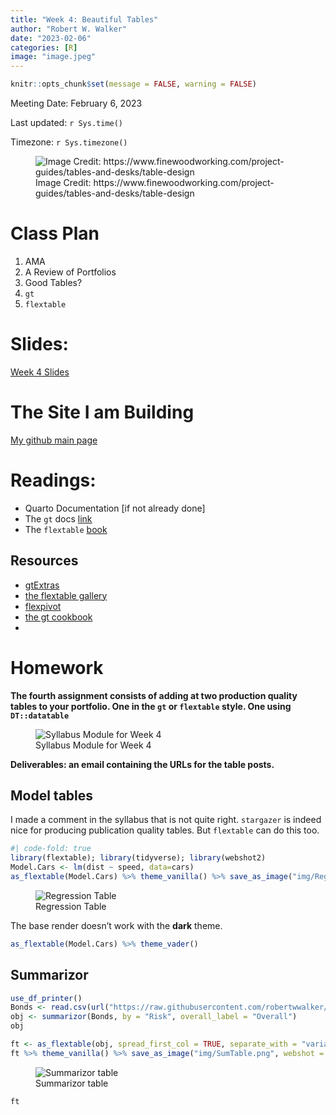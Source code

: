 ```yaml
---
title: "Week 4: Beautiful Tables"
author: "Robert W. Walker"
date: "2023-02-06"
categories: [R]
image: "image.jpeg"
---
```


```r
knitr::opts_chunk$set(message = FALSE, warning = FALSE)
```


Meeting Date: February 6, 2023

Last updated: `r Sys.time()` 

Timezone: `r Sys.timezone()`

![Image Credit: https://www.finewoodworking.com/project-guides/tables-and-desks/table-design](./image.jpeg)

# Class Plan 

1. AMA
2. A Review of Portfolios
3. Good Tables?
4. `gt`
5. `flextable`

# Slides:
[Week 4 Slides](https://robertwwalker.github.io/CWD-Slides/week-4/index.html)

# The Site I am Building

[My github main page](https://robertwwalker.github.io)

# Readings:

- Quarto Documentation [if not already done]
- The `gt` docs [link](https://gt.rstudio.com/)
- The `flextable` [book](https://ardata-fr.github.io/flextable-book/)

## Resources

- [gtExtras](https://jthomasmock.github.io/gtExtras/)
- [the flextable gallery](https://ardata.fr/en/flextable-gallery/)
- [flexpivot](https://dreamrs.github.io/flexpivot/)
- [the gt cookbook](https://themockup.blog/static/resources/gt-cookbook.html)
- 

# Homework

**The fourth assignment consists of adding at two production quality tables to your portfolio.  One in the `gt` or `flextable` style.  One using `DT::datatable`**

![Syllabus Module for Week 4](img/Screen Shot 2023-01-30 at 2.15.58 PM.png)

**Deliverables: an email containing the URLs for the table posts.**

## Model tables

I made a comment in the syllabus that is not quite right.  `stargazer` is indeed nice for producing publication quality tables.  But `flextable` can do this too.

```r
#| code-fold: true
library(flextable); library(tidyverse); library(webshot2)
Model.Cars <- lm(dist ~ speed, data=cars)
as_flextable(Model.Cars) %>% theme_vanilla() %>% save_as_image("img/RegTable.png", webshot = "webshot2")
```
![Regression Table](img/RegTable.png)

The base render doesn't work with the **dark** theme.

```r
as_flextable(Model.Cars) %>% theme_vader()
```

## Summarizor

```r
use_df_printer()
Bonds <- read.csv(url("https://raw.githubusercontent.com/robertwwalker/DADMStuff/master/BondFunds.csv"), row.names = 1)
obj <- summarizor(Bonds, by = "Risk", overall_label = "Overall")
obj
```

```r
ft <- as_flextable(obj, spread_first_col = TRUE, separate_with = "variable") 
ft %>% theme_vanilla() %>% save_as_image("img/SumTable.png", webshot = "webshot2")
```

![Summarizor table](img/SumTable.png)

```r
ft
```

